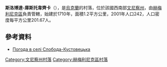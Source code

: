 {{coord|49|42|42|N|28|24|2|E|scale:30000|display=title}}

'''斯洛博達-庫斯托韋齊卡'''（{{lang-uk|Слобода-Кустовецька}}），是[[烏克蘭|烏克蘭]]的村落，位於該國西南部[[文尼察州|文尼察州]]，由[[赫梅利尼克區|赫梅利尼克區]]負責管轄，始建於1710年，面積1.2平方公里，2001年人口242，人口密度每平方公里201.67人。

==參考資料==
* [http://weather.in.ua/vinnickaja/24163 Погода в селі Слобода-Кустовецька] {{Wayback|url=http://weather.in.ua/vinnickaja/24163 |date=20120601112301 }}

[[Category:文尼察州村落|Category:文尼察州村落]]
[[Category:赫梅利尼克區村落|Category:赫梅利尼克區村落]]


{{Vinnytsia-geo-stub}}